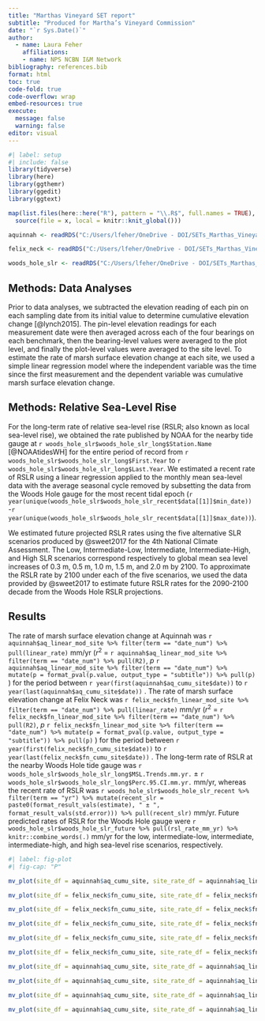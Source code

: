 ```yaml
---
title: "Marthas Vineyard SET report"
subtitle: "Produced for Martha’s Vineyard Commission" 
date: "`r Sys.Date()`"
author:
  - name: Laura Feher
    affiliations: 
    - name: NPS NCBN I&M Network
bibliography: references.bib
format: html
toc: true 
code-fold: true
code-overflow: wrap
embed-resources: true
execute:
  message: false
  warning: false
editor: visual
---
```


```r
#| label: setup
#| include: false
library(tidyverse)
library(here)
library(ggthemr)
library(ggedit)
library(ggtext)

map(list.files(here::here("R"), pattern = "\\.R$", full.names = TRUE), function(x)
  source(file = x, local = knitr::knit_global()))

aquinnah <- readRDS("C:/Users/lfeher/OneDrive - DOI/SETs_Marthas_Vineyard/data/aquinnah.rds")

felix_neck <- readRDS("C:/Users/lfeher/OneDrive - DOI/SETs_Marthas_Vineyard/data/felix_neck.rds")

woods_hole_slr <- readRDS("C:/Users/lfeher/OneDrive - DOI/SETs_Marthas_Vineyard/data/woods_hole_slr.rds")
```

## Methods: Data Analyses

Prior to data analyses, we subtracted the elevation reading of each pin on each sampling date from its initial value to determine cumulative elevation change [@lynch2015]. The pin-level elevation readings for each measurement date were then averaged across each of the four bearings on each benchmark, then the bearing-level values were averaged to the plot level, and finally the plot-level values were averaged to the site level. To estimate the rate of marsh surface elevation change at each site, we used a simple linear regression model where the independent variable was the time since the first measurement and the dependent variable was cumulative marsh surface elevation change.

## Methods: Relative Sea-Level Rise

For the long-term rate of relative sea-level rise (RSLR; also known as local sea-level rise), we obtained the rate published by NOAA for the nearby tide gauge at `r woods_hole_slr$woods_hole_slr_long$Station.Name` [@NOAAtidesWH] for the entire period of record from `r woods_hole_slr$woods_hole_slr_long$First.Year` to `r woods_hole_slr$woods_hole_slr_long$Last.Year`. We estimated a recent rate of RSLR using a linear regression applied to the monthly mean sea-level data with the average seasonal cycle removed by subsetting the data from the Woods Hole gauge for the most recent tidal epoch (`r year(unique(woods_hole_slr$woods_hole_slr_recent$data[[1]]$min_date))` -`r year(unique(woods_hole_slr$woods_hole_slr_recent$data[[1]]$max_date))`).

We estimated future projected RSLR rates using the five alternative SLR scenarios produced by @sweet2017 for the 4th National Climate Assessment. The Low, Intermediate-Low, Intermediate, Intermediate-High, and High SLR scenarios correspond respectively to global mean sea level increases of 0.3 m, 0.5 m, 1.0 m, 1.5 m, and 2.0 m by 2100. To approximate the RSLR rate by 2100 under each of the five scenarios, we used the data provided by @sweet2017 to estimate future RSLR rates for the 2090-2100 decade from the Woods Hole RSLR projections.

## Results

The rate of marsh surface elevation change at Aquinnah was `r aquinnah$aq_linear_mod_site %>% filter(term == "date_num") %>% pull(linear_rate)` mm/yr (*r*^2^ = `r aquinnah$aq_linear_mod_site %>% filter(term == "date_num") %>% pull(R2)`, *p* `r aquinnah$aq_linear_mod_site %>% filter(term == "date_num") %>% mutate(p = format_pval(p.value, output_type = "subtitle")) %>% pull(p)` ) for the period between `r year(first(aquinnah$aq_cumu_site$date))` to `r year(last(aquinnah$aq_cumu_site$date))` . The rate of marsh surface elevation change at Felix Neck was `r felix_neck$fn_linear_mod_site %>% filter(term == "date_num") %>% pull(linear_rate)` mm/yr (*r*^2^ = `r felix_neck$fn_linear_mod_site %>% filter(term == "date_num") %>% pull(R2)`, *p* `r felix_neck$fn_linear_mod_site %>% filter(term == "date_num") %>% mutate(p = format_pval(p.value, output_type = "subtitle")) %>% pull(p)` ) for the period between `r year(first(felix_neck$fn_cumu_site$date))` to `r year(last(felix_neck$fn_cumu_site$date))` . The long-term rate of RSLR at the nearby Woods Hole tide gauge was `r woods_hole_slr$woods_hole_slr_long$MSL.Trends.mm.yr.` ± `r woods_hole_slr$woods_hole_slr_long$Perc.95.CI.mm.yr.` mm/yr, whereas the recent rate of RSLR was `r woods_hole_slr$woods_hole_slr_recent %>% filter(term == "yr") %>% mutate(recent_slr = paste0(format_result_vals(estimate), " ± ", format_result_vals(std.error))) %>% pull(recent_slr)` mm/yr. Future predicted rates of RSLR for the Woods Hole gauge were `r woods_hole_slr$woods_hole_slr_future %>% pull(rsl_rate_mm_yr) %>% knitr::combine_words(.)` mm/yr for the low, intermediate-low, intermediate, intermediate-high, and high sea-level rise scenarios, respectively.

```r
#| label: fig-plot
#| fig-cap: "P"

mv_plot(site_df = aquinnah$aq_cumu_site, site_rate_df = aquinnah$aq_linear_mod_site, plot_type = "simple SET plot")
```

```r
mv_plot(site_df = felix_neck$fn_cumu_site, site_rate_df = felix_neck$fn_linear_mod_site, plot_type = "simple SET plot")
```

```r
mv_plot(site_df = felix_neck$fn_cumu_site, site_rate_df = felix_neck$fn_linear_mod_site, plot_type = "SLR no labels")
```

```r
mv_plot(site_df = felix_neck$fn_cumu_site, site_rate_df = felix_neck$fn_linear_mod_site, plot_type = "SLR labeled")
```

```r
mv_plot(site_df = felix_neck$fn_cumu_site, site_rate_df = felix_neck$fn_linear_mod_site, plot_type = "future SLR no labels")
```

```r
mv_plot(site_df = felix_neck$fn_cumu_site, site_rate_df = felix_neck$fn_linear_mod_site, plot_type = "future SLR labeled")
```

```r
mv_plot(site_df = aquinnah$aq_cumu_site, site_rate_df = aquinnah$aq_linear_mod_site, plot_type = "SLR no labels")
```

```r
mv_plot(site_df = aquinnah$aq_cumu_site, site_rate_df = aquinnah$aq_linear_mod_site, plot_type = "SLR labeled")
```

```r
mv_plot(site_df = aquinnah$aq_cumu_site, site_rate_df = aquinnah$aq_linear_mod_site, plot_type = "future SLR no labels")
```

```r
mv_plot(site_df = aquinnah$aq_cumu_site, site_rate_df = aquinnah$aq_linear_mod_site, plot_type = "future SLR labeled")
```
